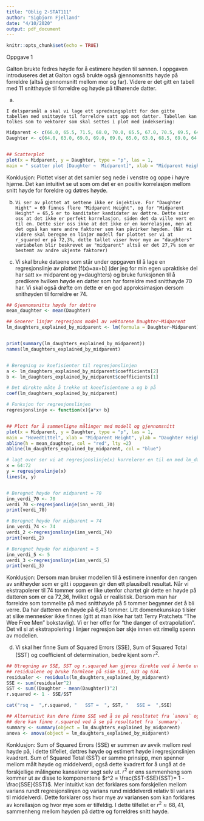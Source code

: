 ```yaml
---
title: "Oblig 2-STAT111"
author: "Sigbjorn Fjelland"
date: "4/10/2020"
output: pdf_document
---
```



```r
knitr::opts_chunk$set(echo = TRUE)
```


Oppgave 1


  Galton brukte fedres høyde for å estimere høyden til sønnen. I oppgaven introduseres det at Galton også brukte også gjennomsnitts høyde på forreldre (altså gjennomsnitt mellom mor og far). Videre er det gitt en tabell med 11 snitthøyde til forreldre og høyde på tilhørende datter.
  
  
  a) 
  
    I delspørsmål a skal vi lage ett spredningsplott for den gitte tabellen med snittøyde til forreldre satt opp mot datter. Tabellen kan tolkes som to vektorer som skal settes i plot med indeksering:

```r

Midparent <- c(66.0, 65.5, 71.5, 68.0, 70.0, 65.5, 67.0, 70.5, 69.5, 64.5, 67.5)
Daughter <- c(64.0, 63.0, 69.0, 69.0, 69.0, 65.0, 63.0, 68.5, 69.0, 64.0, 67.0)


## Scatterplot
plot(x = Midparent, y = Daughter, type = "p", las = 1,
main = " scatter plot [Daughter ~  Midparent]", xlab = "Midparent Height", ylab = "Daughter Height", col = "green")


```

  Konklusjon: Plottet viser at det samler seg nede i venstre og oppe i høyre hjørne. Det kan intuitivt se ut som om det er en positiv korrelasjon mellom snitt høyde for foreldre og døtres høyde. 
  
  
  b) 
    Vi ser av plottet at settene ikke er injektive. For "Daughter Hight" = 69 finnes flere "Midparent Height", og for "Midparent Height" = 65,5 er to kanditater kandidater av døttre. Dette sier oss at det ikke er perfekt korrelasjon, siden det da ville vert en til en. Dette sier oss ikke at det ikke er en korrelasjon, men at det også kan være andre faktorer som kan påvirker høyden. (Når vi videre skal beregne en linjær modell for plottet ser vi at r_squared er på 72,3%, dette tallet viser hvor mye av "daughters" variabelen blir beskrevet av "midparent" altså er det 27,7% som er bestemt av andre ukjente faktorer)
  
  
  
  
  c)
    Vi skal bruke dataene som står under oppgaven til å lage en regresjonslinje av plottet [f(x)=ax+b] (der jeg for min egen upraktiske del har satt x= midparent og y=daughters) og bruke funksjonen til å predikere hvilken høyde en datter som har forreldre med snitthøyde 70 har. Vi skal også drøfte om dette er en god approksimasjon dersom snithøyden til forreldre er 74.
  
```r
 
## Gjennomsnitts høyde for døttre
mean_daughter <- mean(Daughter)

## Generer linjær regresjons model av vektorene Daughter~Midparent
lm_daughters_explained_by_midparent <- lm(formula = Daughter~Midparent)


print(summary(lm_daughters_explained_by_midparent))
names(lm_daughters_explained_by_midparent)


# Beregning av koefisienter til regresjonslinjen
a <- lm_daughters_explained_by_midparent$coefficients[2]
b <- lm_daughters_explained_by_midparent$coefficients[1]

# Det direkte måte å trekke ut koeefisientene a og b på 
coef(lm_daughters_explained_by_midparent) 

# Funksjon for regresjonslinjen
regresjonslinje <- function(x){a*x+ b}


## Plott for å sammenligne målinger med modell og gjennomsnitt
plot(x = Midparent, y = Daughter, type = "p", las = 1,
main = "Hovedtittel", xlab = "Midparent Height", ylab = "Daughter Height", col = "green")
abline(h = mean_daughter, col = "red", lty =2)
abline(lm_daughters_explained_by_midparent, col = "blue") 

# lagt over ser vi at regresjonslinje(x) korrelerer en til en med lm_daughters_explained
x = 64:72
y = regresjonslinje(x)
lines(x, y)


# Beregnet høyde for midparent = 70
inn_verdi_70 <- 70
verdi_70 <-regresjonslinje(inn_verdi_70)
print(verdi_70)

# Beregnet høyde for midparent = 74
inn_verdi_74 <- 74
verdi_2 <-regresjonslinje(inn_verdi_74)
print(verdi_2)

# Beregnet høyde for midparent = 5
inn_verdi_5 <- 5
verdi_3 <-regresjonslinje(inn_verdi_5)
print(verdi_3)
```
 Konklusjon: Dersom man bruker modellen til å estimere innenfor den rangen av snithøyder som er gitt i oppgaven gir den ett plausibelt resultat. Når vi ekstrapolerer til 74 tommer som er like utenfor chartet gir dette en høyde på datteren som er ca 72,36, hvilket også er realistisk. Dersom man har forreldre som tommelite på med snitthøyde på 5 tommer begynner det å bli verre. Da har datteren en høyde på 6,43 tommer. Litt domenekunskap tilsier at slike mennesker ikke finnes (gitt at man ikke har tatt Terry Pratchets "The Wee Free Men" bokstavlig). Vi er her offer for "the danger of extrapolation". Det vil si at ekstrapolering i linjær regresjon bør skje innen ett rimelig spenn av modellen.
 
 
 
 d) Vi skal her finne Sum of Squared Errors (SSE), Sum of Squared Total (SST) og coefficient of determination, bedre kjent som $r^2$.
    
    
```r
## Utregning av SSE, SST og r.squared kan gjøres direkte ved å hente ut
## residualene og bruke formlene på side 631, 633 og 634.
residualer <- residuals(lm_daughters_explained_by_midparent)
SSE <- sum(residualer^2)
SST <- sum((Daughter - mean(Daughter))^2)
r.squared <- 1 - SSE/SST

cat("rsq =  ",r.squared, "   SST =  ", SST, "   SSE =  ",SSE)

## Alternativt kan dere finne SSE ved å se på resultatet fra `anova` og
## dere kan finne r.squared ved å se på resultatet fra `summary`.
summary <- summary(object = lm_daughters_explained_by_midparent)
anova <- anova(object = lm_daughters_explained_by_midparent)
```
 
 Konklusjon:
 Sum of Squared Errors (SSE) er summen av avvik mellom reel høyde på, i dette tilfellet, døttres høyde og estimert høyde i regresjonslinjen kvadrert. Sum of Squared Total (SST) er samme prinsipp, men spenner mellom målt høyde og middelverdi, også dette kvadrert for å ungå at de forskjellige målingene kanselerer segt selv ut. $r^2$ er ens sammenheng som kommer ut av disse to komponentene $r^2 = \frac{SST-SSE}{SST}= 1 - \frac{SSE}{SST}$. Mer intuitivt kan det forklares som forskjellen mellom varians rundt regresjonslinjen og varians rund middelverdi relativ til varians til middelverdi. Dette forklarer oss hvor mye av variansen som kan forklares av korellasjon og hvor mye som er tilfeldig. I dette tilfellet er $r^2\approx 68,41$, sammenheng mellom høyden på døttre og forreldres snitt høyde.
  